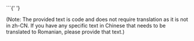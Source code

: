 
<Swagger url='/swagger/app.json' />
```{' '}

(Note: The provided text is code and does not require translation as it is not in zh-CN. If you have any specific text in Chinese that needs to be translated to Romanian, please provide that text.)
